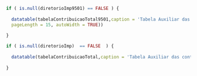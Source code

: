 

```{r echo = FALSE, results = "asis"}

if ( is.null(diretorioImp9501) == FALSE ) {
  
  datatable(tabelaContribuicaoTotal9501,caption = 'Tabela Auxiliar das contribuições para as Fichas Financeiras nos períodos de 1995 até julho de 2001 ', filter = 'top', options = list(
  pageLength = 15, autoWidth = TRUE))
  
}

if ( is.null(diretorioImp)  == FALSE  ) {
  
  datatable(tabelaContribuicaoTotal,caption = 'Tabela Auxiliar das contribuições para as Fichas Financeiras a partir de agosto de 2001', filter = 'top', options = list(pageLength = 15, autoWidth = TRUE))
  
}

```

